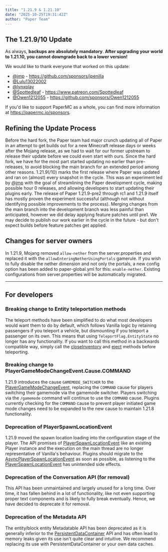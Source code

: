 ```yaml
---
title: "1.21.9 & 1.21.10"
date: "2025-10-25T19:31:42Z"
author: "Paper Team"
---
```


## The 1.21.9/10 Update

As always, **backups are absolutely mandatory**. **After upgrading your world to 1.21.10, you cannot downgrade back to a lower version!**

We would like to thank everyone that worked on this update:

- [@jmp](https://github.com/jpenilla) - https://github.com/sponsors/jpenilla
- [@Lulu13022002](https://github.com/Lulu13022002)
- [@lynxplay](https://github.com/lynxplay)
- [@Spottedleaf](https://github.com/Spottedleaf) - https://www.patreon.com/Spottedleaf
- [@Owen1212055](https://github.com/Owen1212055) - https://github.com/sponsors/Owen1212055

If you'd like to support PaperMC as a whole, you can find more information at https://papermc.io/sponsors.

## Refining the Update Process

Before the hard fork, the Paper team had major crunch updating all of Paper in an attempt to get builds out for a new Minecraft release days or weeks after the Mojang release, as we had to wait for our former upstream to release their update before we could even start with ours. Since the hard fork, we have for the most part started updating no earlier than pre-releases, to avoid blocking the main branch for an extended period among other reasons. 1.21.9(/10) marks the first release where Paper was updated and ran on (almost) every snapshot in the cycle. This was an experiment led by [@jmp](https://github.com/sponsors/jpenilla) with the goal of streamlining the Paper development cycle, making possible hour 0 releases, and allowing developers to start updating their plugins early. The release of Paper 1.21.9-pre2 through rc1 and 1.21.9 itself has mostly proven the experiment successful (although not without identifying possible improvements to the process). Merging changes from the main branch into the development branch was less painful than anticipated, however we did delay applying feature patches until pre1. We may decide to publish our work earlier in the cycle in the future - but don't expect builds before feature patches get applied.

## Changes for server owners

In 1.21.9, Mojang removed `allow-nether` from the server.properties and replaced it with the `allowEnteringNetherUsingPortals` gamerule. If you wish to fully disable the nether dimension and not only the portals, a new config option has been added to paper-global.yml for this: `enable-nether`.
Existing configurations from server.properties will be automatically migrated.

---

## For developers

### Breaking change to Entity teleportation methods

The teleport methods have been simplified to do what most developers would want them to do by default, which follows Vanilla logic by retaining passengers if you teleport a vehicle, but dismounting if you teleport a passenger on its own. This means that using `TeleportFlag.EntityState` no longer has any functionality. If you want to call this method in a backwards compatible way, simply call the [closeInventory](<https://jd.papermc.io/paper/1.21.10/org/bukkit/entity/HumanEntity.html#closeInventory()>) and [eject](<https://jd.papermc.io/paper/1.21.10/org/bukkit/entity/Entity.html#eject()>) methods before teleporting.

### Breaking change to PlayerGameModeChangeEvent.Cause.COMMAND

1.21.9 introduces the cause `GAMEMODE_SWITCHER` to the [PlayerGameModeChangeEvent](https://jd.papermc.io/paper/1.21.10/org/bukkit/event/player/PlayerGameModeChangeEvent.html), replacing the `COMMAND` cause for players switching their gamemode via the gamemode switcher. Players switching via the `/gamemode` command will continue to use the `COMMAND` cause. Plugins currently checking for the `COMMAND` cause to prevent player initiated game mode changes need to be expanded to the new cause to maintain 1.21.8 functionality.

### Deprecation of PlayerSpawnLocationEvent

1.21.9 moved the spawn location loading into the configuration stage of the player.
The API promises of [PlayerSpawnLocationEvent](https://jd.papermc.io/paper/1.21.10/org/spigotmc/event/player/PlayerSpawnLocationEvent.html) like an existing Player instance and the execution on the main thread are no longer representative of Vanilla's behaviour.
Plugins should migrate to the [AsyncPlayerSpawnLocationEvent](https://jd.papermc.io/paper/1.21.10/io/papermc/paper/event/player/AsyncPlayerSpawnLocationEvent.html) as soon as possible, as listening to the [PlayerSpawnLocationEvent](https://jd.papermc.io/paper/1.21.10/org/spigotmc/event/player/PlayerSpawnLocationEvent.html) has unintended side effects.

### Deprecation of the Conversation API (for removal)

This API has been unmaintained and largely unused for a long time. Over time, it has fallen behind in a lot of functionality, like not even supporting proper text components and is likely to fully break eventually. Hence, we have decided to deprecate it for removal.

### Deprecation of the Metadata API

The entity/block entity Metadatable API has been deprecated as it is generally inferior to the [PersistentDataContainer](https://jd.papermc.io/paper/1.21.10/org/bukkit/persistence/PersistentDataContainer.html) API and has often lead to memory leaks given its use isn't quite clear and intuitive. We recommend replacing its use with PersistentDataContainer or your own data caches.
